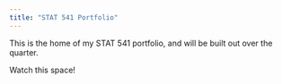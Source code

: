 ```yaml
---
title: "STAT 541 Portfolio"
---
```


This is the home of my STAT 541 portfolio, and will be built out over the quarter. 

Watch this space!
